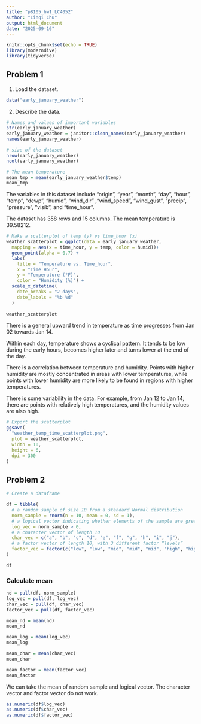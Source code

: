 ```yaml
---
title: "p8105_hw1_LC4052"
author: "Linqi Chu"
output: html_document
date: "2025-09-16"
---
```


```r
knitr::opts_chunk$set(echo = TRUE)
library(moderndive)
library(tidyverse)

```

## Problem 1

1. Load the dataset.

```r
data("early_january_weather")

```

2. Describe the data.

```r
# Names and values of important variables
str(early_january_weather)
early_january_weather = janitor::clean_names(early_january_weather)
names(early_january_weather)

```

```r
# size of the dataset
nrow(early_january_weather)
ncol(early_january_weather)

```

```r
# The mean temperature
mean_tmp = mean(early_january_weather$temp)
mean_tmp

```

The variables in this dataset include "origin", "year", "month", "day", "hour", "temp", "dewp", "humid", "wind_dir" ,"wind_speed", "wind_gust", "precip", "pressure", "visib", and "time_hour".

The dataset has 358 rows and 15 columns. The mean temperature is 39.58212.


```r
# Make a scatterplot of temp (y) vs time_hour (x)
weather_scatterplot = ggplot(data = early_january_weather, 
  mapping = aes(x = time_hour, y = temp, color = humid))+ 
  geom_point(alpha = 0.7) + 
  labs(
    title = "Temperature vs. Time_hour",
    x = "Time Hour",
    y = "Temperature (°F)",
    color = "Humidity (%)") +
  scale_x_datetime(
    date_breaks = "2 days",
    date_labels = "%b %d"
  )
  
weather_scatterplot

```

There is a general upward trend in temperature as time progresses from Jan 02 towards Jan 14. 

Within each day, temperature shows a cyclical pattern. It tends to be low during the early hours, becomes higher later and turns lower at the end of the day.

There is a correlation between temperature and humidity. Points with higher humidity are mostly concentrated in areas with lower temperatures, while points with lower humidity are more likely to be found in regions with higher temperatures.

There is some variability in the data. For example, from Jan 12 to Jan 14, there are points with relatively high temperatures, and the humidity values are also high.


```r
# Export the scatterplot
ggsave(
  "weather_temp_time_scatterplot.png",
  plot = weather_scatterplot,
  width = 10, 
  height = 6, 
  dpi = 300
)

```




## Problem 2

```r
# Create a dataframe

df = tibble(
  # a random sample of size 10 from a standard Normal distribution
  norm_sample = rnorm(n = 10, mean = 0, sd = 1),  
  # a logical vector indicating whether elements of the sample are greater than 0
  log_vec = norm_sample > 0,  
  # a character vector of length 10
  char_vec = c("a", "b", "c", "d", "e", "f", "g", "h", "i", "j"),
  # a factor vector of length 10, with 3 different factor “levels”
  factor_vec = factor(c("low", "low", "mid", "mid", "mid", "high", "high", "high", "low", "mid"), levels = c("low", "mid", "high"))  
)

df


```

### Calculate mean

```r
nd = pull(df, norm_sample)
log_vec = pull(df, log_vec)
char_vec = pull(df, char_vec)
factor_vec = pull(df, factor_vec)

```

```r
mean_nd = mean(nd)
mean_nd

```

```r
mean_log = mean(log_vec)
mean_log

```

```r
mean_char = mean(char_vec)
mean_char

```

```r
mean_factor = mean(factor_vec)
mean_factor

```

We can take the mean of random sample and logical vector. The character vector and factor vector do not work.


```r
as.numeric(df$log_vec)
as.numeric(df$char_vec)
as.numeric(df$factor_vec)

```









